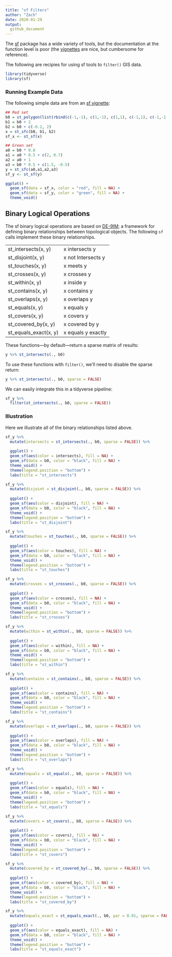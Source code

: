 ```yaml
---
title: "sf Filters"
author: "Zach"
date: 2020-01-29
output:
  github_document
---
```


The [sf](https://r-spatial.github.io/sf/index.html) package has a wide variety
of tools, but the documentation at the function level is poor (the
[vignettes](https://r-spatial.github.io/sf/articles/sf3.html#geometrical-operations)
are nice, but cumbersome for reference).

The following are recipies for using sf tools to `filter()` GIS data.

```r
library(tidyverse)
library(sf)
```

### Running Example Data

The following simple data are from an [sf vignette](https://r-spatial.github.io/sf/articles/sf3.html#geometrical-operations):

```r
## Red set
b0 = st_polygon(list(rbind(c(-1,-1), c(1,-1), c(1,1), c(-1,1), c(-1,-1))))
b1 = b0 + 2
b2 = b0 + c(-0.2, 2)
x = st_sfc(b0, b1, b2)
sf_x <- st_sf(x)

## Green set
a0 = b0 * 0.8
a1 = a0 * 0.5 + c(2, 0.7)
a2 = a0 + 1
a3 = b0 * 0.5 + c(1.5, -0.5)
y = st_sfc(a0,a1,a2,a3)
sf_y <- st_sf(y)

ggplot() +
  geom_sf(data = sf_x, color = "red", fill = NA) +
  geom_sf(data = sf_y, color = "green", fill = NA) +
  theme_void()
```

## Binary Logical Operations
<!-- -------------------------------------------------- -->

The sf binary logical operations are based on
[DE-9IM](https://en.wikipedia.org/wiki/DE-9IM); a framework for defining binary
relationships between topological objects. The following `sf` calls implement
these binary relationships.

|  |  |
|--|--|
| st_intersects(x, y) | x intersects y |
| st_disjoint(x, y) | x not Intersects y |
| st_touches(x, y) | x meets y |
| st_crosses(x, y) | x crosses y |
| st_within(x, y) | x inside y |
| st_contains(x, y) | x contains y |
| st_overlaps(x, y) | x overlaps y |
| st_equals(x, y) | x equals y |
| st_covers(x, y) | x covers y |
| st_covered_by(x, y) | x covered by y |
| st_equals_exact(x, y) | x equals y exactly |

These functions---by default---return a sparse matrix of results:

```r
y %>% st_intersects(., b0)
```

To use these functions with `filter()`, we'll need to disable the sparse return:

```r
y %>% st_intersects(., b0, sparse = FALSE)
```

We can easily integrate this in a tidyverse pipeline:

```r
sf_y %>% 
  filter(st_intersects(., b0, sparse = FALSE))
```


### Illustration

Here we illustrate all of the binary relationships listed above.

```r
sf_y %>% 
  mutate(intersects = st_intersects(., b0, sparse = FALSE)) %>% 
  
  ggplot() +
  geom_sf(aes(color = intersects), fill = NA) +
  geom_sf(data = b0, color = "black", fill = NA) +
  theme_void() +
  theme(legend.position = "bottom") +
  labs(title = "st_intersects")
```

```r
sf_y %>% 
  mutate(disjoint = st_disjoint(., b0, sparse = FALSE)) %>% 
  
  ggplot() +
  geom_sf(aes(color = disjoint), fill = NA) +
  geom_sf(data = b0, color = "black", fill = NA) +
  theme_void() +
  theme(legend.position = "bottom") +
  labs(title = "st_disjoint")
```


```r
sf_y %>% 
  mutate(touches = st_touches(., b0, sparse = FALSE)) %>% 
  
  ggplot() +
  geom_sf(aes(color = touches), fill = NA) +
  geom_sf(data = b0, color = "black", fill = NA) +
  theme_void() +
  theme(legend.position = "bottom") +
  labs(title = "st_touches")
```


```r
sf_y %>% 
  mutate(crosses = st_crosses(., b0, sparse = FALSE)) %>% 
  
  ggplot() +
  geom_sf(aes(color = crosses), fill = NA) +
  geom_sf(data = b0, color = "black", fill = NA) +
  theme_void() +
  theme(legend.position = "bottom") +
  labs(title = "st_crosses")
```


```r
sf_y %>% 
  mutate(within = st_within(., b0, sparse = FALSE)) %>% 
  
  ggplot() +
  geom_sf(aes(color = within), fill = NA) +
  geom_sf(data = b0, color = "black", fill = NA) +
  theme_void() +
  theme(legend.position = "bottom") +
  labs(title = "st_within")
```

```r
sf_y %>% 
  mutate(contains = st_contains(., b0, sparse = FALSE)) %>% 
  
  ggplot() +
  geom_sf(aes(color = contains), fill = NA) +
  geom_sf(data = b0, color = "black", fill = NA) +
  theme_void() +
  theme(legend.position = "bottom") +
  labs(title = "st_contains")
```


```r
sf_y %>% 
  mutate(overlaps = st_overlaps(., b0, sparse = FALSE)) %>% 
  
  ggplot() +
  geom_sf(aes(color = overlaps), fill = NA) +
  geom_sf(data = b0, color = "black", fill = NA) +
  theme_void() +
  theme(legend.position = "bottom") +
  labs(title = "st_overlaps")
```


```r
sf_y %>% 
  mutate(equals = st_equals(., b0, sparse = FALSE)) %>% 
  
  ggplot() +
  geom_sf(aes(color = equals), fill = NA) +
  geom_sf(data = b0, color = "black", fill = NA) +
  theme_void() +
  theme(legend.position = "bottom") +
  labs(title = "st_equals")
```


```r
sf_y %>% 
  mutate(covers = st_covers(., b0, sparse = FALSE)) %>% 
  
  ggplot() +
  geom_sf(aes(color = covers), fill = NA) +
  geom_sf(data = b0, color = "black", fill = NA) +
  theme_void() +
  theme(legend.position = "bottom") +
  labs(title = "st_covers")
```

```r
sf_y %>% 
  mutate(covered_by = st_covered_by(., b0, sparse = FALSE)) %>% 
  
  ggplot() +
  geom_sf(aes(color = covered_by), fill = NA) +
  geom_sf(data = b0, color = "black", fill = NA) +
  theme_void() +
  theme(legend.position = "bottom") +
  labs(title = "st_covered_by")
```

```r
sf_y %>% 
  mutate(equals_exact = st_equals_exact(., b0, par = 0.01, sparse = FALSE)) %>% 
  
  ggplot() +
  geom_sf(aes(color = equals_exact), fill = NA) +
  geom_sf(data = b0, color = "black", fill = NA) +
  theme_void() +
  theme(legend.position = "bottom") +
  labs(title = "st_equals_exact")
```




